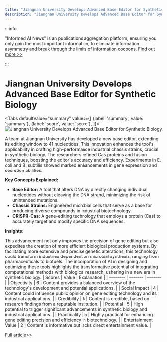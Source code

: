 ```yaml
---
title: "Jiangnan University Develops Advanced Base Editor for Synthetic Biology"
description: "Jiangnan University Develops Advanced Base Editor for Synthetic Biology"
---
```



:::info

"Informed AI News" is an publications aggregation platform, ensuring you only gain the most important information, to eliminate information asymmetry and break through the limits of information cocoons.  [Find out more >>](/)

:::

# Jiangnan University Develops Advanced Base Editor for Synthetic Biology


<Tabs
	defaultValue="summary"
	values={[
	{label: 'summary', value: 'summary'},
	{label: 'score', value: 'score'},
]}>
<TabItem value="summary">
<img
  src="https://image.informedainews.com/2024/06/06/Ar-o3V-1717676017-0.jpg"
  alt="Jiangnan University Develops Advanced Base Editor for Synthetic Biology"
/>



A team at Jiangnan University has developed a new base editor, extending its editing window to 41 nucleotides. This innovation enhances the tool's applicability in crafting high-performance industrial chassis strains, crucial in synthetic biology. The researchers refined Cas proteins and fusion techniques, boosting the editor's accuracy and efficiency. Experiments in E. coli and B. subtilis showed marked enhancements in gene expression and secretion abilities.

**Key Concepts Explained:**

- **Base Editor:** A tool that alters DNA by directly changing individual nucleotides without cleaving the DNA strand, minimizing the risk of unintended mutations.
- **Chassis Strains:** Engineered microbial cells that serve as a base for producing diverse compounds in industrial biotechnology.
- **CRISPR-Cas:** A gene-editing technology that employs a protein (Cas) to accurately target and modify specific DNA sequences.

**Insights:**

This advancement not only improves the precision of gene editing but also expedites the creation of more efficient biological production systems. By facilitating more extensive and precise genetic alterations, this technology could transform industries dependent on microbial synthesis, ranging from pharmaceuticals to biofuels. The incorporation of AI in designing and optimizing these tools highlights the transformative potential of integrating computational methods with biological research, ushering in a new era in synthetic biology.
</TabItem>
<TabItem value="score">
	| Scores     | Value   | Explanation |
	| -------- | ------- | ------- |
	| Objectivity  | 6    | Content provides a balanced overview of the technology's development and potential applications.    |
	| Social Impact | 4     | Content could influence public opinion on gene editing technology and its industrial applications.    |
	| Credibility    | 5    | Content is credible, based on research findings from a reputable institution.    |
	| Potential    | 5    | High potential to trigger significant advancements in synthetic biology and industrial applications.    |
	| Practicality    | 5    | Highly practical for enhancing gene editing precision and efficiency in biotechnology.    |
	| Entertainment Value    | 2    | Content is informative but lacks direct entertainment value.    |
</TabItem>
</Tabs>

[Full article>>](https://www.mittrchina.com/news/detail/13356)
